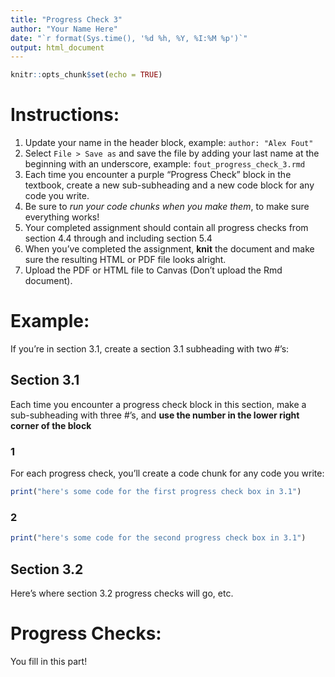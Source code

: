 ```yaml
---
title: "Progress Check 3"
author: "Your Name Here"
date: "`r format(Sys.time(), '%d %h, %Y, %I:%M %p')`"
output: html_document
---
```


```r
knitr::opts_chunk$set(echo = TRUE)
```

# Instructions:

1. Update your name in the header block, example: `author: "Alex Fout" `
1. Select `File > Save as` and save the file by adding your last name at the beginning with an underscore, example: `fout_progress_check_3.rmd`
1. Each time you encounter a purple "Progress Check" block in the textbook, create a new sub-subheading  and a new code block for any code you write.
1. Be sure to _run your code chunks when you make them_, to make sure everything works!
1. Your completed assignment should contain all progress checks from section 4.4 through and including section 5.4
1. When you've completed the assignment, __knit__ the document and make sure the resulting HTML or PDF file looks alright.
1. Upload the PDF or HTML file to Canvas (Don't upload the Rmd document).


# Example:

If you're in section 3.1, create a section 3.1 subheading with two #'s:

## Section 3.1

Each time you encounter a progress check block in this section, make a sub-subheading with three #'s, and __use the number in the lower right corner of the block__

### 1

For each progress check, you'll create a code chunk for any code you write:

```r
print("here's some code for the first progress check box in 3.1")
```

### 2

```r
print("here's some code for the second progress check box in 3.1")
```

## Section 3.2

Here's where section 3.2 progress checks will go, etc.


# Progress Checks:

You fill in this part!
